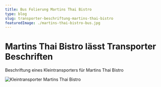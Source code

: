 ```yaml
---
title: Bus Folierung Martins Thai Bistro
type: blog
slug: transporter-beschriftung-martins-thai-bistro
featuredImage: ./martins-thai-bistro-bus.jpg
---
```



<SEO title="Transporter Beschriftung für Martins Thai Bistro" description="Beschriftung eines Kleintransporters für ein Restaurant aus Mörfelden-Walldorf."></SEO>

# Martins Thai Bistro lässt Transporter Beschriften

Beschriftung eines Kleintransporters für Martins Thai Bistro

<img src={transporter} alt="Kleintransporter Martins Thai Bistro" />